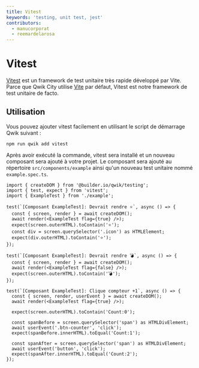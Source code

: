 ```yaml
---
title: Vitest
keywords: 'testing, unit test, jest'
contributors:
  - manucorporat
  - reemardelarosa
---
```


# Vitest

[Vitest](https://vitest.dev/) est un framework de test unitaire très rapide développé par Vite. Parce que Qwik City utilise [Vite](https://vitejs.dev/) par défaut, Vitest est notre framework de test unitaire de facto.

## Utilisation

Vous pouvez ajouter vitest facilement en utilisant le script de démarrage Qwik suivant :

```shell
npm run qwik add vitest
```

Après avoir exécuté la commande, vitest sera installé et un nouveau composant sera ajouté à votre projet. Le composant sera ajouté au répertoire `src/components/example` ainsi qu'un nouveau test unitaire nommé `example.spec.ts`.

```tsx title="example.spec.ts"
import { createDOM } from '@builder.io/qwik/testing';
import { test, expect } from 'vitest';
import { ExampleTest } from './example';

test(`[Composant ExampleTest]: Devrait rendre ⭐`, async () => {
  const { screen, render } = await createDOM();
  await render(<ExampleTest flag={true} />);
  expect(screen.outerHTML).toContain('⭐');
  const div = screen.querySelector('.icon') as HTMLElement;
  expect(div.outerHTML).toContain('⭐');
});

test(`[Composant ExampleTest]: Devrait rendre 💣`, async () => {
  const { screen, render } = await createDOM();
  await render(<ExampleTest flag={false} />);
  expect(screen.outerHTML).toContain('💣');
});

test(`[Composant ExampleTest]: Clique compteur +1`, async () => {
  const { screen, render, userEvent } = await createDOM();
  await render(<ExampleTest flag={true} />);

  expect(screen.outerHTML).toContain('Count:0');

  const spanBefore = screen.querySelector('span') as HTMLDivElement;
  await userEvent('.btn-counter', 'click');
  expect(spanBefore.innerHTML).toEqual('Count:1');

  const spanAfter = screen.querySelector('span') as HTMLDivElement;
  await userEvent('button', 'click');
  expect(spanAfter.innerHTML).toEqual('Count:2');
});
```
